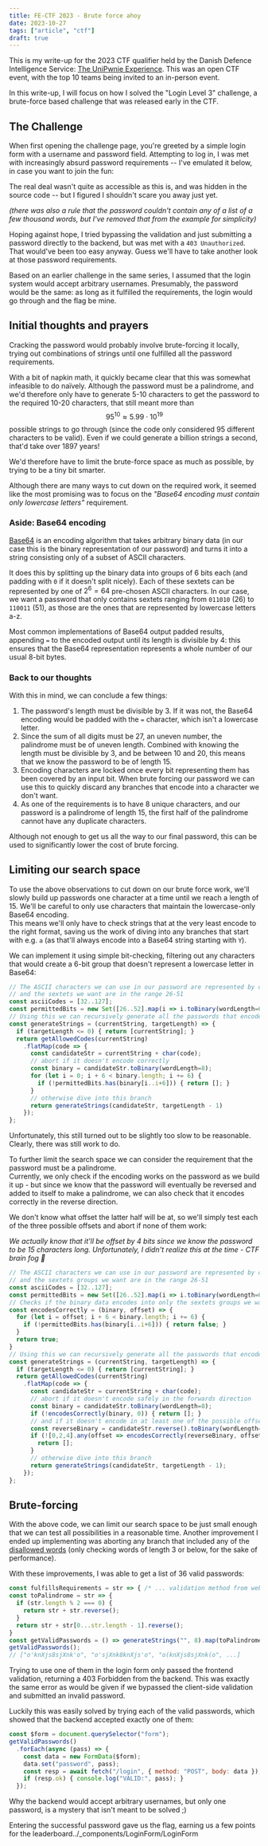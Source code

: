 ```yaml
---
title: FE-CTF 2023 - Brute force ahoy
date: 2023-10-27
tags: ["article", "ctf"]
draft: true
---
```



This is my write-up for the 2023 CTF qualifier held by the Danish Defence Intelligence Service: [The UniPwnie Experience](https://fe-ctf.dk/). This was an open CTF event, with the top 10 teams being invited to an in-person event.

In this write-up, I will focus on how I solved the "Login&nbsp;Level&nbsp;3" challenge, a brute-force based challenge that was released early in the CTF.

## The Challenge

When first opening the challenge page, you're greeted by a simple login form with a username and password field. Attempting to log in, I was met with increasingly absurd password requirements -- I've emulated it below, in case you want to join the fun:

<Aside>
The real deal wasn't quite as accessible as this is, and was hidden in the source code -- but I figured I shouldn't scare you away just yet.
</Aside>
<LoginForm client:idle />

_(there was also a rule that the password couldn't contain any of a list of a few thousand words, but I've removed that from the example for simplicity)_

Hoping against hope, I tried bypassing the validation and just submitting a password directly to the backend, but was met with a `403 Unauthorized`. That would've been too easy anyway. Guess we'll have to take another look at those password requirements.

Based on an earlier challenge in the same series, I assumed that the login system would accept arbitrary usernames. Presumably, the password would be the same: as long as it fulfilled the requirements, the login would go through and the flag be mine.

## Initial thoughts and prayers

Cracking the password would probably involve brute-forcing it locally, trying out combinations of strings until one fulfilled all the password requirements.

With a bit of napkin math, it quickly became clear that this was somewhat infeasible to do naïvely. Although the password must be a palindrome, and we'd therefore only have to generate 5-10 characters to get the password to the required 10-20 characters, that still meant more than $$95^{10} \approx 5.99 \cdot 10^{19}$$ possible strings to go through (since the code only considered 95 different characters to be valid). Even if we could generate a billion strings a second, that'd take over 1897 years!

We'd therefore have to limit the brute-force space as much as possible, by trying to be a tiny bit smarter.

Although there are many ways to cut down on the required work, it seemed like the most promising was to focus on the _"Base64 encoding must contain only lowercase letters"_ requirement.

### Aside: Base64 encoding

[Base64](https://en.wikipedia.org/wiki/Base64) is an encoding algorithm that takes arbitrary binary data (in our case this is the binary representation of our password) and turns it into a string consisting only of a subset of ASCII characters.

It does this by splitting up the binary data into groups of 6 bits each (and padding with `0` if it doesn't split nicely). Each of these sextets can be represented by one of $2^6 = 64$ pre-chosen ASCII characters.
In our case, we want a password that only contains sextets ranging from `011010` (26) to `110011` (51), as those are the ones that are represented by lowercase letters a-z.

Most common implementations of Base64 output padded results, appending `=` to the encoded output until its length is divisible by 4: this ensures that the Base64 representation represents a whole number of our usual 8-bit bytes.

<Base64Playground client:visible />

### Back to our thoughts

With this in mind, we can conclude a few things:

1. The password's length must be divisible by 3. If it was not, the Base64 encoding would be padded with the `=` character, which isn't a lowercase letter.
1. Since the sum of all digits must be 27, an uneven number, the palindrome must be of uneven length. Combined with knowing the length must be divisible by 3, and be between 10 and 20, this means that we know the password to be of length 15.
1. Encoding characters are locked once every bit representing them has been covered by an input bit. When brute forcing our password we can use this to quickly discard any branches that encode into a character we don't want.
1. As one of the requirements is to have 8 unique characters, and our password is a palindrome of length 15, the first half of the palindrome cannot have any duplicate characters.

Although not enough to get us all the way to our final password, this can be used to significantly lower the cost of brute forcing.

## Limiting our search space

To use the above observations to cut down on our brute force work, we'll slowly build up passwords one character at a time until we reach a length of 15. We'll be careful to only use characters that maintain the lowercase-only Base64 encoding.  
This means we'll only have to check strings that at the very least encode to the right format, saving us the work of diving into any branches that start with e.g. `a` (as that'll always encode into a Base64 string starting with `Y`).

We can implement it using simple bit-checking, filtering out any characters that would create a 6-bit group that doesn't represent a lowercase letter in Base64:

```javascript
// The ASCII characters we can use in our password are represented by char codes 32-126,
// and the sextets we want are in the range 26-51
const asciiCodes = [32..127];
const permittedBits = new Set([26..52].map(i => i.toBinary(wordLength=6)));
// Using this we can recursively generate all the passwords that encode to the wanted format
const generateStrings = (currentString, targetLength) => {
  if (targetLength <= 0) { return [currentString]; }
  return getAllowedCodes(currentString)
    .flatMap(code => {
      const candidateStr = currentString + char(code);
      // abort if it doesn't encode correctly
      const binary = candidateStr.toBinary(wordLength=8);
      for (let i = 0; i + 6 < binary.length; i += 6) {
        if (!permittedBits.has(binary[i..i+6])) { return []; }
      }
      // otherwise dive into this branch
      return generateStrings(candidateStr, targetLength - 1)
    });
};
```

Unfortunately, this still turned out to be slightly too slow to be reasonable. Clearly, there was still work to do.

To further limit the search space we can consider the requirement that the password must be a palindrome.  
Currently, we only check if the encoding works on the password as we build it up - but since we know that the password will eventually be reversed and added to itself to make a palindrome, we can also check that it encodes correctly in the reverse direction.

We don't know what offset the latter half will be at, so we'll simply test each of the three possible offsets and abort if none of them work:

<div class="aside-container"><aside style="top:-4.75rem">

_We actually know that it'll be offset by 4 bits since we know the password to be 15 characters long. Unfortunately, I didn't realize this at the time - CTF brain fog 🤷_

</aside></div>

```javascript
// The ASCII characters we can use in our password are represented by char codes 32-126,
// and the sextets groups we want are in the range 26-51
const asciiCodes = [32..127];
const permittedBits = new Set([26..52].map(i => i.toBinary(wordLength=6)));
// Checks if the binary data encodes into only the sextets groups we want
const encodesCorrectly = (binary, offset) => {
  for (let i = offset; i + 6 < binary.length; i += 6) {
    if (!permittedBits.has(binary[i..i+6])) { return false; }
  }
  return true;
}
// Using this we can recursively generate all the passwords that encode to the wanted format
const generateStrings = (currentString, targetLength) => {
  if (targetLength <= 0) { return [currentString]; }
  return getAllowedCodes(currentString)
    .flatMap(code => {
      const candidateStr = currentString + char(code);
      // abort if it doesn't encode safely in the forwards direction
      const binary = candidateStr.toBinary(wordLength=8);
      if (!encodesCorrectly(binary, 0)) { return []; }
      // and if it doesn't encode in at least one of the possible offsets in the backwards direction
      const reverseBinary = candidateStr.reverse().toBinary(wordLength=8);
      if (![0,2,4].any(offset => encodesCorrectly(reverseBinary, offset))) {
        return [];
      }
      // otherwise dive into this branch
      return generateStrings(candidateStr, targetLength - 1);
    });
};
```

## Brute-forcing

With the above code, we can limit our search space to be just small enough that we can test all possibilities in a reasonable time. Another improvement I ended up implementing was aborting any branch that included any of the [disallowed words](https://gist.github.com/birjj/15a1eb5fdafa112046804146042f18e9#file-words-json) (only checking words of length 3 or below, for the sake of performance).

With these improvements, I was able to get a list of 36 valid passwords:

```javascript {10}
const fulfillsRequirements = str => { /* ... validation method from website */ };
const toPalindrome = str => {
  if (str.length % 2 === 0) {
    return str + str.reverse();
  }
  return str + str[0...str.length - 1].reverse();
}
const getValidPasswords = () => generateStrings("", 8).map(toPalindrome).filter(fulfillsRequirements);
getValidPasswords();
// ["o'knXjs8sjXnk'o", "o'sjXnk8knXjs'o", "o(knXjs8sjXnk(o", ...]
```

Trying to use one of them in the login form only passed the frontend validation, returning a 403 Forbidden from the backend. This was exactly the same error as would be given if we bypassed the client-side validation and submitted an invalid password.

Luckily this was easily solved by trying each of the valid passwords, which showed that the backend accepted exactly one of them:

```javascript
const $form = document.querySelector("form");
getValidPasswords()
  .forEach(async (pass) => {
    const data = new FormData($form);
    data.set("password", pass);
    const resp = await fetch("/login", { method: "POST", body: data });
    if (resp.ok) { console.log("VALID:", pass); }
  });
```

Why the backend would accept arbitrary usernames, but only one password, is a mystery that isn't meant to be solved ;)

Entering the successful password gave us the flag, earning us a few points for the leaderboard../_components/LoginForm/LoginForm
